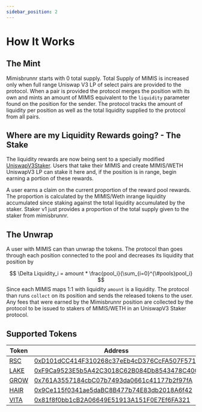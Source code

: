 ```yaml
---
sidebar_position: 2
---
```


# How It Works

## The Mint
Mimisbrunnr starts with 0 total supply. Total Supply of MIMIS is increased only when full range Uniswap V3 LP of select pairs are provided to the protocol.  When a pair is provided the protocol merges the position with its own and mints an amount of MIMIS equivalent to the `liquidity` parameter found on the position for the sender. The protocol tracks the amount of liquidity per position as well as the total liquidity supplied to the protocol from all pairs.

## Where are my Liquidity Rewards going? - The Stake
The liquidity rewards are now being sent to a specially modified [UniswapV3Staker](https://docs.uniswap.org/contracts/v3/reference/periphery/staker/Design).  Users that take their MIMIS and create MIMIS/WETH UniswapV3 LP can stake it here and, if the position is in range, begin earning a portion of these rewards.  

A user earns a claim on the current proportion of the reward pool rewards.  The proportion is calculated by the MIMIS/Weth inrange liquidity accumulated since staking against the total liquidity accumulated by the staker. Staker v1 just provides a proportion of the total supply given to the staker from mimisbrunnr. 

## The Unwrap
A user with MIMIS can than unwrap the tokens. The protocol than goes through each position connected to the pool and decreases its liquidity that position by 


$$
\Delta Liquidity_i = amount * \frac{pool_i}{\sum_{i=0}^{\#pools}pool_i}
$$
Since each MIMIS maps 1:1 with liquidity `amount` is a liquidity.  The protocol than runs `collect` on its position and sends the released tokens to the user.  Any fees that were earned by the Mimisbrunnr position are collected by the protocol to be issued to stakers of MIMIS/WETH in an UniswapV3 Staker protocol.


## Supported Tokens

| Token | Address | Liquidity Pool |
| ----- | ------- | -------------- |
| [RSC](https://www.researchhub.foundation/) | [0xD101dCC414F310268c37eEb4cD376CcFA507F571](https://etherscan.io/address/0xD101dCC414F310268c37eEb4cD376CcFA507F571)  | [0xeC2061372a02D5e416F5D8905eea64Cab2c10970](https://etherscan.io/address/0xeC2061372a02D5e416F5D8905eea64Cab2c10970) |
| [LAKE](https://data-lake.co/) | [0xF9Ca9523E5b5A42C3018C62B084Db8543478C400](https://etherscan.io/address/0xF9Ca9523E5b5A42C3018C62B084Db8543478C400)  | [0xeFd69F1FF464Ed673dab856c5b9bCA4D2847a74f](https://etherscan.io/address/0xeFd69F1FF464Ed673dab856c5b9bCA4D2847a74f) |
| [GROW](https://www.valleydao.bio/) | [0x761A3557184cbC07b7493da0661c41177b2f97fA](https://etherscan.io/address/0x761A3557184cbC07b7493da0661c41177b2f97fA)  | [0x61847189477150832D658D8f34f84c603Ac269af](https://etherscan.io/address/0x61847189477150832D658D8f34f84c603Ac269af) |
| [HAIR](https://www.hairdao.xyz/) | [0x9Ce115f0341ae5daBC8B477b74E83db2018A6f42](https://etherscan.io/address/0x9Ce115f0341ae5daBC8B477b74E83db2018A6f42)  | [0x94DD312F6Cb52C870aACfEEb8bf5E4e28F6952ff](https://etherscan.io/address/0x94DD312F6Cb52C870aACfEEb8bf5E4e28F6952ff) |
| [VITA](https://www.vitadao.com/) | [0x81f8f0bb1cB2A06649E51913A151F0E7Ef6FA321](https://etherscan.io/address/0x81f8f0bb1cB2A06649E51913A151F0E7Ef6FA321)  | [0xcBcC3cBaD991eC59204be2963b4a87951E4d292B](https://etherscan.io/address/0xcBcC3cBaD991eC59204be2963b4a87951E4d292B) |

